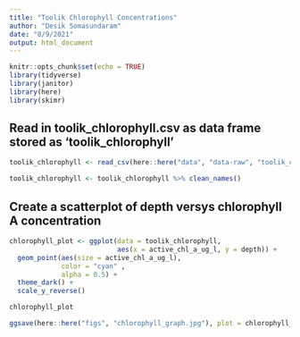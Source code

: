 ```yaml
---
title: "Toolik Chlorophyll Concentrations"
author: "Desik Somasundaram"
date: "8/9/2021"
output: html_document
---
```


```r
knitr::opts_chunk$set(echo = TRUE)
library(tidyverse)
library(janitor)
library(here)
library(skimr)
```

## Read in toolik_chlorophyll.csv as data frame stored as 'toolik_chlorophyll'

```r

toolik_chlorophyll <- read_csv(here::here("data", "data-raw", "toolik_chlorophyll.csv"), na= c("."))

toolik_chlorophyll <- toolik_chlorophyll %>% clean_names()

```
## Create a scatterplot of depth versys chlorophyll A concentration

```r

chlorophyll_plot <- ggplot(data = toolik_chlorophyll,
                           aes(x = active_chl_a_ug_l, y = depth)) +
  geom_point(aes(size = active_chl_a_ug_l), 
             color = "cyan" ,
             alpha = 0.5) +
  theme_dark() +
  scale_y_reverse()

chlorophyll_plot

```

```r
ggsave(here::here("figs", "chlorophyll_graph.jpg"), plot = chlorophyll_plot)

```


